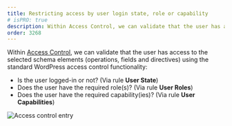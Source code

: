 ```yaml
---
title: Restricting access by user login state, role or capability
# isPRO: true
description: Within Access Control, we can validate that the user has access to the selected schema elements (operations, fields and directives) using the standard WordPress access control functionality.
order: 3268
---
```


Within [Access Control](/guides/use/defining-access-control), we can validate that the user has access to the selected schema elements (operations, fields and directives) using the standard WordPress access control functionality:

- Is the user logged-in or not? (Via rule **User State**)
- Does the user have the required role(s)? (Via rule **User Roles**)
- Does the user have the required capability(ies)? (Via rule **User Capabilities**)

![Access control entry](/assets/guides/upstream-pro/access-control-entry.png "Access control entry")
